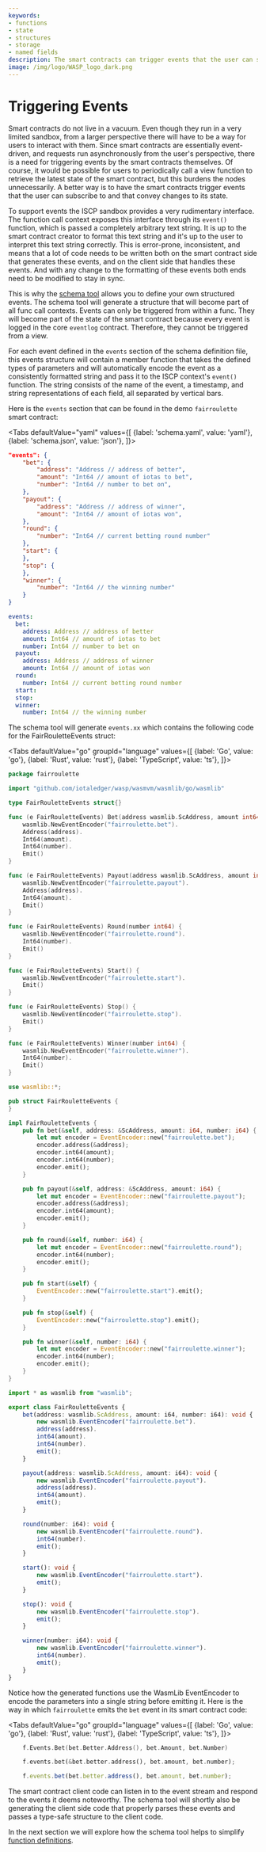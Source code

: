 ```yaml
---
keywords:
- functions
- state
- structures
- storage
- named fields
description: The smart contracts can trigger events that the user can subscribe to and that convey changes to its state.
image: /img/logo/WASP_logo_dark.png
---
```



# Triggering Events

Smart contracts do not live in a vacuum. Even though they run in a very limited
sandbox, from a larger perspective there will have to be a way for users to interact
with them. Since smart contracts are essentially event-driven, and requests run
asynchronously from the user's perspective, there is a need for triggering events by
the smart contracts themselves. Of course, it would be possible for users to
periodically call a view function to retrieve the latest state of the smart contract,
but this burdens the nodes unnecessarily. A better way is to have the smart contracts
trigger events that the user can subscribe to and that convey changes to its state.

To support events the ISCP sandbox provides a very rudimentary interface. The function
call context exposes this interface through its `event()` function, which is passed a
completely arbitrary text string. It is up to the smart contract creator to format
this text string and it's up to the user to interpret this text string correctly. This
is error-prone, inconsistent, and means that a lot of code needs to be written both on
the smart contract side that generates these events, and on the client side that handles
these events. And with any change to the formatting of these events both ends need to be
modified to stay in sync.

This is why the [schema tool](usage.mdx) allows you to define your own structured events.
The schema tool will generate a structure that will become part of all func call contexts.
Events can only be triggered from within a func. They will become part of the state of the
smart contract because every event is logged in the core `eventlog` contract.
Therefore, they cannot be triggered from a view.

For each event defined in the `events` section of the schema definition file, this
events structure will contain a member function that takes the defined types of parameters
and will automatically encode the event as a consistently formatted string and pass it
to the ISCP context's `event()` function. The string consists of the name of the event,
a timestamp, and string representations of each field, all separated by vertical bars.

Here is the `events` section that can be found in the demo `fairroulette` smart contract:

<Tabs defaultValue="yaml"
      values={[
          {label: 'schema.yaml', value: 'yaml'},
          {label: 'schema.json', value: 'json'},
      ]}>

<TabItem value="json">

```json
"events": {
    "bet": {
        "address": "Address // address of better",
        "amount": "Int64 // amount of iotas to bet",
        "number": "Int64 // number to bet on",
    },
    "payout": {
        "address": "Address // address of winner",
        "amount": "Int64 // amount of iotas won",
    },
    "round": {
        "number": "Int64 // current betting round number"
    },
    "start": {
    },
    "stop": {
    },
    "winner": {
        "number": "Int64 // the winning number"
    }
}
```

</TabItem>

<TabItem value="yaml">

```yaml
events:
  bet:
    address: Address // address of better
    amount: Int64 // amount of iotas to bet
    number: Int64 // number to bet on
  payout:
    address: Address // address of winner
    amount: Int64 // amount of iotas won
  round:
    number: Int64 // current betting round number
  start:
  stop:
  winner:
    number: Int64 // the winning number
```

</TabItem>
</Tabs>

The schema tool will generate `events.xx` which contains the following code for the
FairRouletteEvents struct:

<Tabs defaultValue="go"
      groupId="language"
      values={[
          {label: 'Go', value: 'go'},
          {label: 'Rust', value: 'rust'},
          {label: 'TypeScript', value: 'ts'},
      ]}>

<TabItem value="go">

```go
package fairroulette

import "github.com/iotaledger/wasp/wasmvm/wasmlib/go/wasmlib"

type FairRouletteEvents struct{}

func (e FairRouletteEvents) Bet(address wasmlib.ScAddress, amount int64, number int64) {
    wasmlib.NewEventEncoder("fairroulette.bet").
    Address(address).
    Int64(amount).
    Int64(number).
    Emit()
}

func (e FairRouletteEvents) Payout(address wasmlib.ScAddress, amount int64) {
    wasmlib.NewEventEncoder("fairroulette.payout").
    Address(address).
    Int64(amount).
    Emit()
}

func (e FairRouletteEvents) Round(number int64) {
    wasmlib.NewEventEncoder("fairroulette.round").
    Int64(number).
    Emit()
}

func (e FairRouletteEvents) Start() {
    wasmlib.NewEventEncoder("fairroulette.start").
    Emit()
}

func (e FairRouletteEvents) Stop() {
    wasmlib.NewEventEncoder("fairroulette.stop").
    Emit()
}

func (e FairRouletteEvents) Winner(number int64) {
    wasmlib.NewEventEncoder("fairroulette.winner").
    Int64(number).
    Emit()
}
```

</TabItem>
<TabItem value="rust">

```rust
use wasmlib::*;

pub struct FairRouletteEvents {
}

impl FairRouletteEvents {
    pub fn bet(&self, address: &ScAddress, amount: i64, number: i64) {
        let mut encoder = EventEncoder::new("fairroulette.bet");
        encoder.address(&address);
        encoder.int64(amount);
        encoder.int64(number);
        encoder.emit();
    }

    pub fn payout(&self, address: &ScAddress, amount: i64) {
        let mut encoder = EventEncoder::new("fairroulette.payout");
        encoder.address(&address);
        encoder.int64(amount);
        encoder.emit();
    }

    pub fn round(&self, number: i64) {
        let mut encoder = EventEncoder::new("fairroulette.round");
        encoder.int64(number);
        encoder.emit();
    }

    pub fn start(&self) {
        EventEncoder::new("fairroulette.start").emit();
    }

    pub fn stop(&self) {
        EventEncoder::new("fairroulette.stop").emit();
    }

    pub fn winner(&self, number: i64) {
        let mut encoder = EventEncoder::new("fairroulette.winner");
        encoder.int64(number);
        encoder.emit();
    }
}
```

</TabItem>
<TabItem value="ts">

```ts
import * as wasmlib from "wasmlib";

export class FairRouletteEvents {
    bet(address: wasmlib.ScAddress, amount: i64, number: i64): void {
        new wasmlib.EventEncoder("fairroulette.bet").
        address(address).
        int64(amount).
        int64(number).
        emit();
    }

    payout(address: wasmlib.ScAddress, amount: i64): void {
        new wasmlib.EventEncoder("fairroulette.payout").
        address(address).
        int64(amount).
        emit();
    }

    round(number: i64): void {
        new wasmlib.EventEncoder("fairroulette.round").
        int64(number).
        emit();
    }

    start(): void {
        new wasmlib.EventEncoder("fairroulette.start").
        emit();
    }

    stop(): void {
        new wasmlib.EventEncoder("fairroulette.stop").
        emit();
    }

    winner(number: i64): void {
        new wasmlib.EventEncoder("fairroulette.winner").
        int64(number).
        emit();
    }
}
```

</TabItem>
</Tabs>

Notice how the generated functions use the WasmLib EventEncoder to encode the
parameters into a single string before emitting it. Here is the way in which
`fairroulette` emits the `bet` event in its smart contract code:


<Tabs defaultValue="go"
      groupId="language"
      values={[
          {label: 'Go', value: 'go'},
          {label: 'Rust', value: 'rust'},
          {label: 'TypeScript', value: 'ts'},
      ]}>

<TabItem value="go">

```go
    f.Events.Bet(bet.Better.Address(), bet.Amount, bet.Number)
```

</TabItem>
<TabItem value="rust">

```rust
    f.events.bet(&bet.better.address(), bet.amount, bet.number);
```

</TabItem>
<TabItem value="ts">

```ts
    f.events.bet(bet.better.address(), bet.amount, bet.number);
```

</TabItem>
</Tabs>

The smart contract client code can listen in to the event stream and respond to the
events it deems noteworthy. The schema tool will shortly also be generating the client
side code that properly parses these events and passes a type-safe structure to the
client code.

In the next section we will explore how the schema tool helps to simplify
[function definitions](funcs.mdx).

